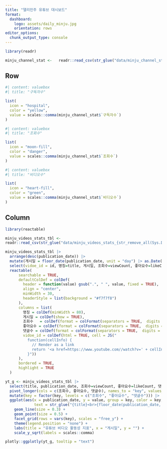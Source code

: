 ```yaml
---
title: "델리민주 유튜브 대시보드"
format: 
  dashboard:
    logo: assets/daily_minju.jpg
    orientation: rows
editor_options: 
  chunk_output_type: console
---
```



```r
library(readr)

minju_channel_stat <-   readr::read_csv(str_glue("data/minju_channel_stat_{str_remove_all(Sys.Date(), '-')}.csv"))
```


## Row

```r
#| content: valuebox
#| title: "구독자수"

list(
  icon = "hospital",
  color = "yellow",
  value = scales::comma(minju_channel_stat$`구독자수`)
)
```

```r
#| content: valuebox
#| title: "조회수"

list(
  icon = "moon-fill",
  color = "danger",
  value = scales::comma(minju_channel_stat$`조회수`)
)
```


```r
#| content: valuebox
#| title: "비디오수"

list(
  icon = "heart-fill",
  color = "green",
  value = scales::comma(minju_channel_stat$`비디오수`)
)
```

## Column

::: {.card}

```r
library(reactable)

minju_videos_stats_tbl <- 
readr::read_csv(str_glue("data/minju_videos_stats_{str_remove_all(Sys.Date(), '-')}.csv"))

minju_videos_stats_tbl |> 
  arrange(desc(publication_date)) |> 
  mutate(게시일 = floor_date(publication_date, unit = "day") |> as.Date()) |> 
  select(vidoe_id = id, 명칭=title, 게시일, 조회수=viewCount, 좋아요수=likeCount, 댓글수=commentCount) |> 
  reactable(
      searchable = TRUE,
      defaultColDef = colDef(
        header = function(value) gsub(".", " ", value, fixed = TRUE),
        align = "center",
        minWidth = 30,
        headerStyle = list(background = "#f7f7f8")
      ),
      columns = list(
        명칭 = colDef(minWidth = 80),
        게시일 = colDef(show = TRUE),
        조회수   = colDef(format = colFormat(separators = TRUE,  digits = 0)),
        좋아요수 = colDef(format = colFormat(separators = TRUE,  digits = 0)),
        댓글수 = colDef(format = colFormat(separators = TRUE,  digits = 0)),
        vidoe_id = colDef(html = TRUE, cell = JS("
          function(cellInfo) {
            // Render as a link
            return '<a href=https://www.youtube.com//watch?v=' + cellInfo.value + '/>' + cellInfo.value + '</a>'
          }"))
      ),
      bordered = TRUE,
      highlight = TRUE    
  )

```


:::

::: {.card}

```r
yt_g <- minju_videos_stats_tbl |> 
  select(title, publication_date, 조회수=viewCount, 좋아요수=likeCount, 댓글수=commentCount) |> 
  pivot_longer(cols = c(조회수, 좋아요수, 댓글수), names_to = "key", values_to = "value") |> 
  mutate(key = factor(key, levels = c("조회수", "좋아요수", "댓글수"))) |> 
  ggplot(aes(x = publication_date, y = value, group = key, color = key,
             text = str_glue("{title}<br>{floor_date(publication_date, unit = 'day')}"))) +
    geom_line(size = 0.3) +
    geom_point(size = 0.5) +
    facet_grid(rows = vars(key), scales = "free_y") +
    theme(legend.position = "none") +
    labs(title = "유튜브 비디오 활동성 지표", x = "게시일", y = "") +
    scale_y_sqrt(labels = scales::comma) 

plotly::ggplotly(yt_g, tooltip = "text")

```


:::



